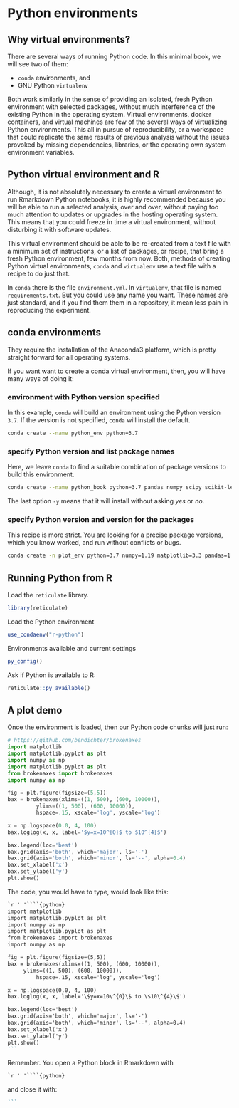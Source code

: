 # Python environments

## Why virtual environments?

There are several ways of running Python code. In this minimal book, we will see two of them:

-   `conda` environments, and
-   GNU Python `virtualenv`

Both work similarly in the sense of providing an isolated, fresh Python environment with selected packages, without much interference of the existing Python in the operating system. Virtual environments, docker containers, and virtual machines are few of the several ways of virtualizing Python environments. This all in pursue of reproducibility, or a workspace that could replicate the same results of previous analysis without the issues provoked by missing dependencies, libraries, or the operating own system environment variables.

## Python virtual environment and R

Although, it is not absolutely necessary to create a virtual environment to run Rmarkdown Python notebooks, it is highly recommended because you will be able to run a selected analysis, over and over, without paying too much attention to updates or upgrades in the hosting operating system. This means that you could freeze in time a virtual environment, without disturbing it with software updates.

This virtual environment should be able to be re-created from a text file with a minimum set of instructions, or a list of packages, or recipe, that bring a fresh Python environment, few months from now. Both, methods of creating Python virtual environments, `conda` and `virtualenv` use a text file with a recipe to do just that.

In `conda` there is the file `environment.yml`. In `virtualenv`, that file is named `requirements.txt`. But you could use any name you want. These names are just standard, and if you find them them in a repository, it mean less pain in reproducing the experiment.

## conda environments

They require the installation of the Anaconda3 platform, which is pretty straight forward for all operating systems.

If you want want to create a conda virtual environment, then, you will have many ways of doing it:

### environment with Python version specified

In this example, `conda` will build an environment using the Python version `3.7`. If the version is not specified, `conda` will install the default.

```bash
conda create --name python_env python=3.7
```

### specify Python version and list package names

Here, we leave `conda` to find a suitable combination of package versions to build this environment.

```bash
conda create --name python_book python=3.7 pandas numpy scipy scikit-learn nltk matplotlib seaborn plotnine ipython lxml -y
```

The last option `-y` means that it will install without asking *yes* or *no*.

### specify Python version and version for the packages

This recipe is more strict. You are looking for a precise package versions, which you know worked, and run without conflicts or bugs.

```bash
conda create -n plot_env python=3.7 numpy=1.19 matplotlib=3.3 pandas=1.1 seaborn=0.11
```

## Running Python from R

Load the `reticulate` library.

```r
library(reticulate)
```

Load the Python environment

```r
use_condaenv("r-python")
```

Environments available and current settings

```r
py_config()
```

Ask if Python is available to R:

```r
reticulate::py_available()
```

## A plot demo

Once the environment is loaded, then our Python code chunks will just run:

```python
# https://github.com/bendichter/brokenaxes
import matplotlib
import matplotlib.pyplot as plt
import numpy as np
import matplotlib.pyplot as plt
from brokenaxes import brokenaxes
import numpy as np

fig = plt.figure(figsize=(5,5))
bax = brokenaxes(xlims=((1, 500), (600, 10000)),
	     ylims=((1, 500), (600, 10000)),
		 hspace=.15, xscale='log', yscale='log')

x = np.logspace(0.0, 4, 100)
bax.loglog(x, x, label='$y=x=10^{0}$ to $10^{4}$')

bax.legend(loc='best')
bax.grid(axis='both', which='major', ls='-')
bax.grid(axis='both', which='minor', ls='--', alpha=0.4)
bax.set_xlabel('x')
bax.set_ylabel('y')
plt.show()
```

The code, you would have to type, would look like this:

```` .markdown
`r ' '````{python}
import matplotlib
import matplotlib.pyplot as plt
import numpy as np
import matplotlib.pyplot as plt
from brokenaxes import brokenaxes
import numpy as np

fig = plt.figure(figsize=(5,5))
bax = brokenaxes(xlims=((1, 500), (600, 10000)),
     ylims=((1, 500), (600, 10000)),
         hspace=.15, xscale='log', yscale='log')

x = np.logspace(0.0, 4, 100)
bax.loglog(x, x, label='\$y=x=10\^{0}\$ to \$10\^{4}\$')

bax.legend(loc='best')
bax.grid(axis='both', which='major', ls='-')
bax.grid(axis='both', which='minor', ls='--', alpha=0.4)
bax.set_xlabel('x')
bax.set_ylabel('y')
plt.show()
```
````

Remember. You open a Python block in Rmarkdown with

``` .markdown
`r ' '````{python}
```

and close it with:

```` .markdown
```
````
